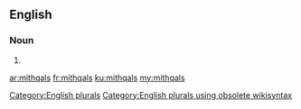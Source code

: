 ==English==

===Noun===
{{head|en}}

# {{plural of|mithqal}}

[[Category:English plurals]][[Category:English plurals using obsolete wikisyntax]]

[[ar:mithqals]]
[[fr:mithqals]]
[[ku:mithqals]]
[[my:mithqals]]